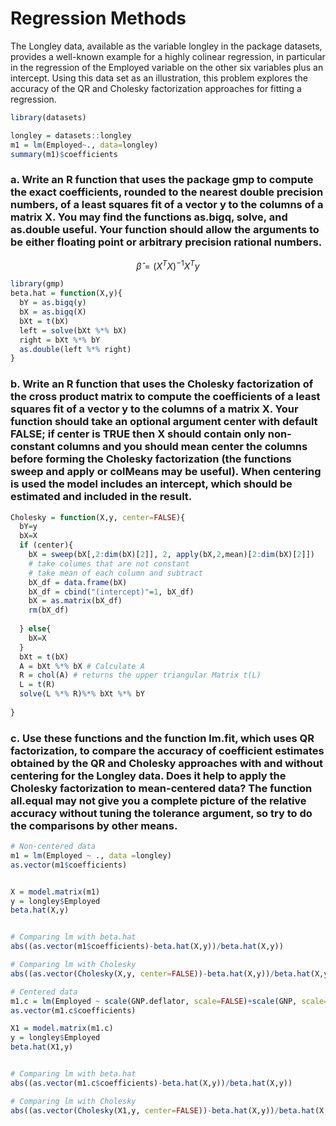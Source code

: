 
# Regression Methods
The Longley data, available as the variable longley in the package datasets, provides a well-known example for a highly colinear regression, in particular in the regression of the Employed variable on the other six variables plus an intercept. Using this data set as an illustration, this problem explores the accuracy of the QR and Cholesky factorization approaches for fitting a regression.

```r
library(datasets)

longley = datasets::longley
m1 = lm(Employed~., data=longley)
summary(m1)$coefficients
```

### a. Write an R function that uses the package gmp to compute the exact coefficients, rounded to the nearest double precision numbers, of a least squares fit of a vector y to the columns of a matrix X. You may find the functions as.bigq, solve, and as.double useful. Your function should allow the arguments to be either floating point or arbitrary precision rational numbers.
$$
\hat{\beta}=(X^TX)^{-1}X^Ty
$$
```r
library(gmp)
beta.hat = function(X,y){
  bY = as.bigq(y)
  bX = as.bigq(X)
  bXt = t(bX)
  left = solve(bXt %*% bX)
  right = bXt %*% bY
  as.double(left %*% right)
}


```

### b. Write an R function that uses the Cholesky factorization of the cross product matrix to compute the coefficients of a least squares fit of a vector y to the columns of a matrix X. Your function should take an optional argument center with default FALSE; if center is TRUE then X should contain only non-constant columns and you should mean center the columns before forming the Cholesky factorization (the functions sweep and apply or colMeans may be useful). When centering is used the model includes an intercept, which should be estimated and included in the result.

```r
Cholesky = function(X,y, center=FALSE){
  bY=y
  bX=X
  if (center){
    bX = sweep(bX[,2:dim(bX)[2]], 2, apply(bX,2,mean)[2:dim(bX)[2]])
    # take columes that are not constant 
    # take mean of each column and subtract
    bX_df = data.frame(bX)
    bX_df = cbind("(intercept)"=1, bX_df)
    bX = as.matrix(bX_df)
    rm(bX_df)
    
  } else{
    bX=X
  }
  bXt = t(bX)
  A = bXt %*% bX # Calculate A
  R = chol(A) # returns the upper triangular Matrix t(L)
  L = t(R)
  solve(L %*% R)%*% bXt %*% bY
  
}


```

### c. Use these functions and the function lm.fit, which uses QR factorization, to compare the accuracy of coefficient estimates obtained by the QR and Cholesky approaches with and without centering for the Longley data. Does it help to apply the Cholesky factorization to mean-centered data? The function all.equal may not give you a complete picture of the relative accuracy without tuning the tolerance argument, so try to do the comparisons by other means.

```r
# Non-centered data
m1 = lm(Employed ~ ., data =longley)
as.vector(m1$coefficients)


X = model.matrix(m1)
y = longley$Employed
beta.hat(X,y)


# Comparing lm with beta.hat
abs((as.vector(m1$coefficients)-beta.hat(X,y))/beta.hat(X,y))

# Comparing lm with Cholesky
abs((as.vector(Cholesky(X,y, center=FALSE))-beta.hat(X,y))/beta.hat(X,y))

# Centered data
m1.c = lm(Employed ~ scale(GNP.deflator, scale=FALSE)+scale(GNP, scale=FALSE)+scale(Unemployed, scale=FALSE)+scale(Armed.Forces, scale=FALSE)+scale(Population, scale=FALSE)+scale(Year, scale=FALSE), data=longley)
as.vector(m1.c$coefficients)

X1 = model.matrix(m1.c)
y = longley$Employed
beta.hat(X1,y)


# Comparing lm with beta.hat
abs((as.vector(m1.c$coefficients)-beta.hat(X,y))/beta.hat(X,y))

# Comparing lm with Cholesky
abs((as.vector(Cholesky(X1,y, center=FALSE))-beta.hat(X,y))/beta.hat(X,y))


```